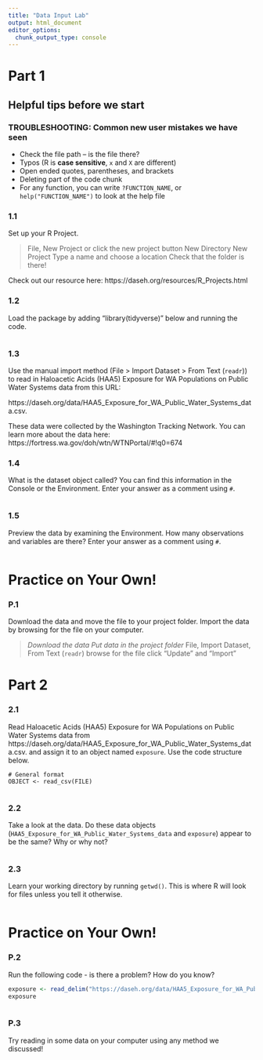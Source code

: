 ```yaml
---
title: "Data Input Lab"
output: html_document
editor_options: 
  chunk_output_type: console
---
```


# Part 1

## Helpful tips before we start

### TROUBLESHOOTING: Common new user mistakes we have seen

- Check the file path -- is the file there?  
- Typos (R is **case sensitive**, `x` and `X` are different)  
- Open ended quotes, parentheses, and brackets     
- Deleting part of the code chunk  
- For any function, you can write `?FUNCTION_NAME`, or `help("FUNCTION_NAME")` to look at the help file

### 1.1

Set up your R Project.

> File, New Project or click the new project button
> New Directory
> New Project
> Type a name and choose a location
> Check that the folder is there!

Check out our resource here: https://daseh.org/resources/R_Projects.html

### 1.2 

Load the package by adding "library(tidyverse)" below and running the code.

```r

```

### 1.3

Use the manual import method (File > Import Dataset > From Text (`readr`)) to read in Haloacetic Acids (HAA5) Exposure for WA Populations on Public Water Systems data from this URL:

https://daseh.org/data/HAA5_Exposure_for_WA_Public_Water_Systems_data.csv.

These data were collected by the Washington Tracking Network. You can learn more about the data here: https://fortress.wa.gov/doh/wtn/WTNPortal/#!q0=674

### 1.4

What is the dataset object called? You can find this information in the Console or the Environment. Enter your answer as a comment using `#`.

```r

```

### 1.5

Preview the data by examining the Environment. How many observations and variables are there? Enter your answer as a comment using `#`.

```r

```

# Practice on Your Own!

### P.1

Download the data and move the file to your project folder. Import the data by browsing for the file on your computer.

> *Download the data*
> *Put data in the project folder*
> File, Import Dataset, From Text (`readr`)
> browse for the file
> click "Update" and "Import"


# Part 2

### 2.1

Read Haloacetic Acids (HAA5) Exposure for WA Populations on Public Water Systems data from https://daseh.org/data/HAA5_Exposure_for_WA_Public_Water_Systems_data.csv.
and assign it to an object named `exposure`. Use the code structure below.

```
# General format
OBJECT <- read_csv(FILE)
```

```r

```

### 2.2

Take a look at the data. Do these data objects (`HAA5_Exposure_for_WA_Public_Water_Systems_data` and `exposure`) appear to be the same? Why or why not?

```r

```

### 2.3

Learn your working directory by running `getwd()`. This is where R will look for files unless you tell it otherwise.

```r

```


# Practice on Your Own!

### P.2

Run the following code - is there a problem? How do you know?

```r
exposure <- read_delim("https://daseh.org/data/HAA5_Exposure_for_WA_Public_Water_Systems_data.csv", delim = "\t")
exposure
```

```r

```

### P.3

Try reading in some data on your computer using any method we discussed!
